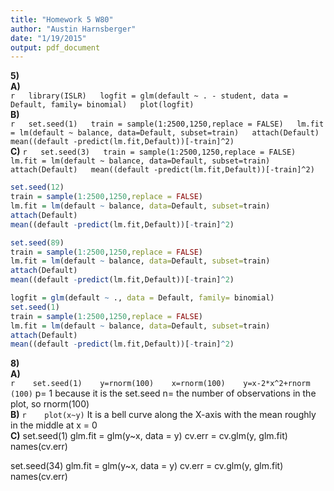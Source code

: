 ```yaml
---
title: "Homework 5 W80"
author: "Austin Harnsberger"
date: "1/19/2015"
output: pdf_document
---
```

**5)**  
  **A)**  
  ```r
  library(ISLR)
  logfit = glm(default ~ . - student, data = Default, family= binomial)
  plot(logfit)
  ```  
  **B)**  
  ```r
  set.seed(1)
  train = sample(1:2500,1250,replace = FALSE)
  lm.fit = lm(default ~ balance, data=Default, subset=train)
  attach(Default)
  mean((default -predict(lm.fit,Default))[-train]^2)
  ```  
  **C)**
  ```r
  set.seed(3)
  train = sample(1:2500,1250,replace = FALSE)
  lm.fit = lm(default ~ balance, data=Default, subset=train)
  attach(Default)
  mean((default -predict(lm.fit,Default))[-train]^2)
  ```  
  
  ```r
  set.seed(12)
  train = sample(1:2500,1250,replace = FALSE)
  lm.fit = lm(default ~ balance, data=Default, subset=train)
  attach(Default)
  mean((default -predict(lm.fit,Default))[-train]^2)
  ```
  ```r
  set.seed(89)
  train = sample(1:2500,1250,replace = FALSE)
  lm.fit = lm(default ~ balance, data=Default, subset=train)
  attach(Default)
  mean((default -predict(lm.fit,Default))[-train]^2)
  ```
  ```r
  logfit = glm(default ~ ., data = Default, family= binomial)
  set.seed(1)
  train = sample(1:2500,1250,replace = FALSE)
  lm.fit = lm(default ~ balance, data=Default, subset=train)
  attach(Default)
  mean((default -predict(lm.fit,Default))[-train]^2)
  ```
**8)**  
  **A)**  
  ```r
   set.seed(1)
   y=rnorm(100)
   x=rnorm(100)
   y=x-2*x^2+rnorm (100)
   ```
   p= 1 because it is the set.seed
   n= the number of observations in the plot, so rnorm(100)  
   **B)**
   ```r
   plot(x~y)
   ```
   It is a bell curve along the X-axis with the mean roughly in the middle at x = 0  
   **C)**
   set.seed(1)
   glm.fit = glm(y~x, data = y)
   cv.err = cv.glm(y, glm.fit)
   names(cv.err)

   set.seed(34)
   glm.fit = glm(y~x, data = y)
   cv.err = cv.glm(y, glm.fit)
   names(cv.err)

   
   
   
   